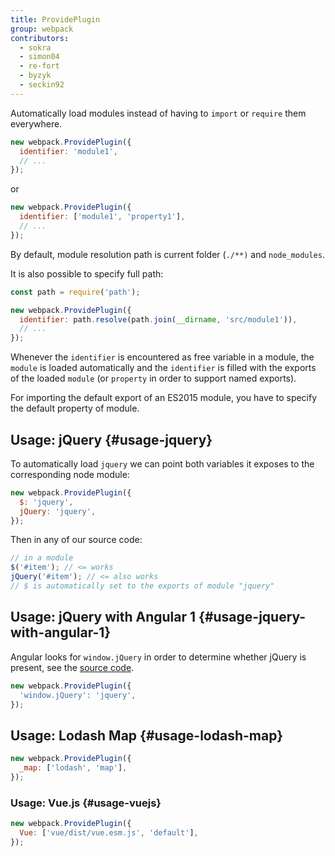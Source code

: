 ```yaml
---
title: ProvidePlugin
group: webpack
contributors:
  - sokra
  - simon04
  - re-fort
  - byzyk
  - seckin92
---
```


Automatically load modules instead of having to `import` or `require` them everywhere.

```js
new webpack.ProvidePlugin({
  identifier: 'module1',
  // ...
});
```

or

```js
new webpack.ProvidePlugin({
  identifier: ['module1', 'property1'],
  // ...
});
```

By default, module resolution path is current folder (`./**)` and `node_modules`.

It is also possible to specify full path:

```js
const path = require('path');

new webpack.ProvidePlugin({
  identifier: path.resolve(path.join(__dirname, 'src/module1')),
  // ...
});
```

Whenever the `identifier` is encountered as free variable in a module, the `module` is loaded automatically and the `identifier` is filled with the exports of the loaded `module` (or `property` in order to support named exports).

For importing the default export of an ES2015 module, you have to specify the default property of module.

## Usage: jQuery {#usage-jquery}

To automatically load `jquery` we can point both variables it exposes to the corresponding node module:

```javascript
new webpack.ProvidePlugin({
  $: 'jquery',
  jQuery: 'jquery',
});
```

Then in any of our source code:

```javascript
// in a module
$('#item'); // <= works
jQuery('#item'); // <= also works
// $ is automatically set to the exports of module "jquery"
```

## Usage: jQuery with Angular 1 {#usage-jquery-with-angular-1}

Angular looks for `window.jQuery` in order to determine whether jQuery is present, see the [source code](https://github.com/angular/angular.js/blob/v1.5.9/src/Angular.js#L1821-L1823).

```javascript
new webpack.ProvidePlugin({
  'window.jQuery': 'jquery',
});
```

## Usage: Lodash Map {#usage-lodash-map}

```javascript
new webpack.ProvidePlugin({
  _map: ['lodash', 'map'],
});
```

### Usage: Vue.js {#usage-vuejs}

```javascript
new webpack.ProvidePlugin({
  Vue: ['vue/dist/vue.esm.js', 'default'],
});
```
